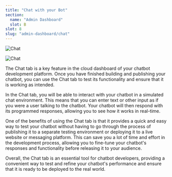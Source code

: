 ```yaml
---
title: "Chat with your Bot"
section:
  name: "Admin Dashboard"
  slot: B
slot: 8
slug: "admin-dashboard/chat"
---
```


![Chat](/admin-chat-cover.png)

![Chat](/chatbot_chat.png)

The Chat tab is a key feature in the cloud dashboard of your chatbot development platform. Once you have finished building and publishing your chatbot, you can use the Chat tab to test its functionality and ensure that it is working as intended.

In the Chat tab, you will be able to interact with your chatbot in a simulated chat environment. This means that you can enter text or other input as if you were a user talking to the chatbot. Your chatbot will then respond with its programmed responses, allowing you to see how it works in real-time.

One of the benefits of using the Chat tab is that it provides a quick and easy way to test your chatbot without having to go through the process of publishing it to a separate testing environment or deploying it to a live website or messaging platform. This can save you a lot of time and effort in the development process, allowing you to fine-tune your chatbot's responses and functionality before releasing it to your audience.

Overall, the Chat tab is an essential tool for chatbot developers, providing a convenient way to test and refine your chatbot's performance and ensure that it is ready to be deployed to the real world.
